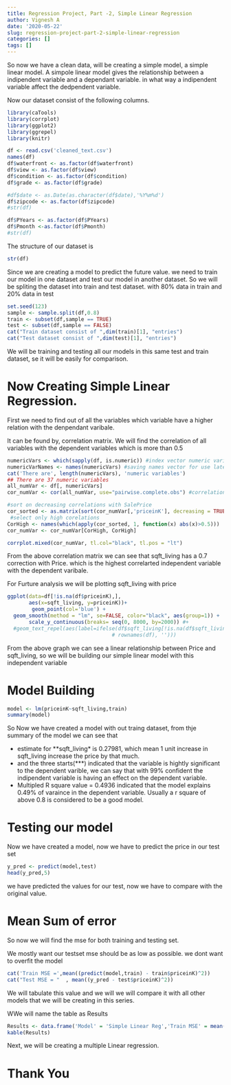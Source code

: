 ```yaml
---
title: Regression Project, Part -2, Simple Linear Regression
author: Vignesh A
date: '2020-05-22'
slug: regression-project-part-2-simple-linear-regression
categories: []
tags: []
---
```


So now we have a clean data, will be creating a simple model, a simple linear model.
A simpole linear model gives the relationship between a indipendent variable and a dependant variable. in what way a indipendent variable affect the dedpendent variable.

Now our dataset consist of the following columns.
```r
library(caTools)
library(corrplot)
library(ggplot2)
library(ggrepel)
library(knitr)
```

```r
df <- read.csv('cleaned_text.csv')
names(df)
df$waterfront <- as.factor(df$waterfront)
df$view <- as.factor(df$view)
df$condition <- as.factor(df$condition)
df$grade <- as.factor(df$grade)

#df$date <- as.Date(as.character(df$date),'%Y%m%d')
df$zipcode <- as.factor(df$zipcode)
#str(df)

df$PYears <- as.factor(df$PYears)
df$Pmonth <-as.factor(df$Pmonth)
#str(df)
```

The structure of our dataset is 
```r
str(df)
```

Since we are creating a model to predict the future value. we need to train our model in one dataset and test our model in another dataset. So we will be spliting the dataset into train and test dataset. with 80% data in train and 20% data in test 

```r
set.seed(123)
sample <- sample.split(df,0.8)
train <- subset(df,sample == TRUE)
test <- subset(df,sample == FALSE)
cat("Train dataset consist of ",dim(train)[1], "entries")
cat("Test dataset consist of ",dim(test)[1], "entries")

```
We will be training and testing all our models in this same test and train dataset, se it will be easily for comparison.

# Now Creating Simple Linear Regression.

First we need to find out of all the variables which variable have a higher relation with the denpendant varibale.

It can be found by, correlation matrix. We will find the correlation of all variables with the dependent variables which is more than 0.5

```r
numericVars <- which(sapply(df, is.numeric)) #index vector numeric variables
numericVarNames <- names(numericVars) #saving names vector for use later on
cat('There are', length(numericVars), 'numeric variables')
## There are 37 numeric variables
all_numVar <- df[, numericVars]
cor_numVar <- cor(all_numVar, use="pairwise.complete.obs") #correlations of all numeric variables

#sort on decreasing correlations with SalePrice
cor_sorted <- as.matrix(sort(cor_numVar[,'priceinK'], decreasing = TRUE))
 #select only high corelations
CorHigh <- names(which(apply(cor_sorted, 1, function(x) abs(x)>0.5)))
cor_numVar <- cor_numVar[CorHigh, CorHigh]

corrplot.mixed(cor_numVar, tl.col="black", tl.pos = "lt")

```

From the above correlation matrix we can see that sqft_living has a 0.7 correction with Price. which is the highest correlarted independent variable with the dependent varibale.
       
       
For Furture analysis we will be plotting sqft_living with price
```r
ggplot(data=df[!is.na(df$priceinK),], 
       aes(x=sqft_living, y=priceinK))+
        geom_point(col='blue') + 
  geom_smooth(method = "lm", se=FALSE, color="black", aes(group=1)) +
       scale_y_continuous(breaks= seq(0, 8000, by=2000)) #+ 
  #geom_text_repel(aes(label=ifelse(df$sqft_living[!is.na(df$sqft_living)]>12500,
                                  # rownames(df), '')))
```

From the above graph we can see a linear relationship between Price and sqft_living, so we will be building our simple linear model with this independent variable

# **Model Building**

```r
model <- lm(priceinK~sqft_living,train)
summary(model)
```

So Now we have created a model with out traing dataset, from thje summary of the model we can see that

* estimate for **sqft_living* is 0.27981, which mean 1 unit increase in sqft_living increase the price by that much.
* and the three starts(***) indicated that the variable is hightly significant to the dependent varible, we can say that with 99% confident the indipendent variable is having an effect on the dependent variable.
* Multipled R square value = 0.4936 indicated that the model explains 0.49% of varaince in the dependent variable. Usually a r square of above 0.8 is considered to be a good model.


# Testing our model
 Now we have created a model, now we have to predict the price in our test set
 
```r
y_pred <- predict(model,test)
head(y_pred,5)
```

we have predicted the values for our test, now we have to compare with the original value.

# Mean Sum of error

So now we will find the mse for both training and testing set.

We mostly want our testset mse should be as low as possible. we dont want to overfit the model

```r
cat('Train MSE =',mean((predict(model,train) - train$priceinK)^2))
cat("Test MSE = "  , mean((y_pred - test$priceinK)^2))

```

We will tabulate this value and we will we will compare it with all other models that we will be creating in this series.  

WWe will name the table as Results

```r
Results <- data.frame('Model' = 'Simple Linear Reg','Train MSE' = mean((predict(model,train) - train$priceinK)^2) , 'Test MSE' = mean((y_pred - test$priceinK)^2))
kable(Results)
```

Next, we will be creating a multiple Linear regression.

# Thank You

